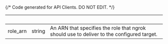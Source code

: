 {/* Code generated for API Clients. DO NOT EDIT. */}

| &nbsp;   | &nbsp; | &nbsp;                                                                                    |
| -------- | ------ | ----------------------------------------------------------------------------------------- |
| role_arn | string | An ARN that specifies the role that ngrok should use to deliver to the configured target. |
